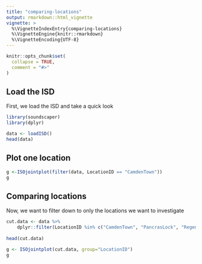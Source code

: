 ```yaml
---
title: "comparing-locations"
output: rmarkdown::html_vignette
vignette: >
  %\VignetteIndexEntry{comparing-locations}
  %\VignetteEngine{knitr::rmarkdown}
  %\VignetteEncoding{UTF-8}
---
```


```r
knitr::opts_chunk$set(
  collapse = TRUE,
  comment = "#>"
)
```

## Load the ISD

First, we load the ISD and take a quick look

```r
library(soundscaper)
library(dplyr)

data <- loadISD()
head(data)
```

## Plot one location

```r
g <-ISOjointplot(filter(data, LocationID == "CamdenTown"))
g
```

## Comparing locations

Now, we want to filter down to only the locations we want to investigate

```r
cut.data <- data %>%
    dplyr::filter(LocationID %in% c("CamdenTown", "PancrasLock", "RegentsParkJapan"))
    
head(cut.data)
```

```r
g <- ISOjointplot(cut.data, group="LocationID")
g
```
